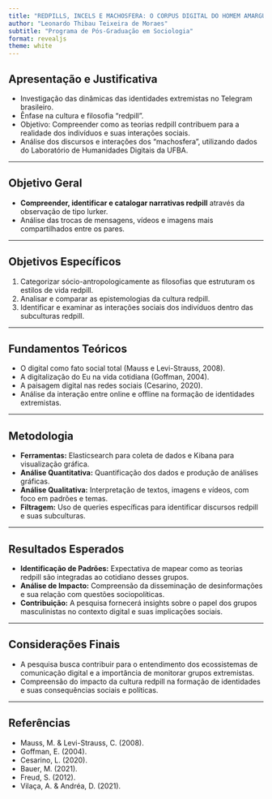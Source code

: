 ```yaml
---
title: "REDPILLS, INCELS E MACHOSFERA: O CORPUS DIGITAL DO HOMEM AMARGURADO"
author: "Leonardo Thibau Teixeira de Moraes"
subtitle: "Programa de Pós-Graduação em Sociologia"
format: revealjs
theme: white
---
```


## Apresentação e Justificativa

- Investigação das dinâmicas das identidades extremistas no Telegram brasileiro.
- Ênfase na cultura e filosofia “redpill”.
- Objetivo: Compreender como as teorias redpill contribuem para a realidade dos indivíduos e suas interações sociais.
- Análise dos discursos e interações dos "machosfera", utilizando dados do Laboratório de Humanidades Digitais da UFBA.

---

## Objetivo Geral

- **Compreender, identificar e catalogar narrativas redpill** através da observação de tipo lurker.
- Análise das trocas de mensagens, vídeos e imagens mais compartilhados entre os pares.

---

## Objetivos Específicos

1. Categorizar sócio-antropologicamente as filosofias que estruturam os estilos de vida redpill.
2. Analisar e comparar as epistemologias da cultura redpill.
3. Identificar e examinar as interações sociais dos indivíduos dentro das subculturas redpill.

---

## Fundamentos Teóricos

- O digital como fato social total (Mauss e Levi-Strauss, 2008).
- A digitalização do Eu na vida cotidiana (Goffman, 2004).
- A paisagem digital nas redes sociais (Cesarino, 2020).
- Análise da interação entre online e offline na formação de identidades extremistas.

---

## Metodologia

- **Ferramentas:** Elasticsearch para coleta de dados e Kibana para visualização gráfica.
- **Análise Quantitativa:** Quantificação dos dados e produção de análises gráficas.
- **Análise Qualitativa:** Interpretação de textos, imagens e vídeos, com foco em padrões e temas.
- **Filtragem:** Uso de queries específicas para identificar discursos redpill e suas subculturas.

---

## Resultados Esperados

- **Identificação de Padrões:** Expectativa de mapear como as teorias redpill são integradas ao cotidiano desses grupos.
- **Análise de Impacto:** Compreensão da disseminação de desinformações e sua relação com questões sociopolíticas.
- **Contribuição:** A pesquisa fornecerá insights sobre o papel dos grupos masculinistas no contexto digital e suas implicações sociais.

---

## Considerações Finais

- A pesquisa busca contribuir para o entendimento dos ecossistemas de comunicação digital e a importância de monitorar grupos extremistas.
- Compreensão do impacto da cultura redpill na formação de identidades e suas consequências sociais e políticas.

---

## Referências

- Mauss, M. & Levi-Strauss, C. (2008).
- Goffman, E. (2004).
- Cesarino, L. (2020).
- Bauer, M. (2021).
- Freud, S. (2012).
- Vilaça, A. & Andréa, D. (2021).

